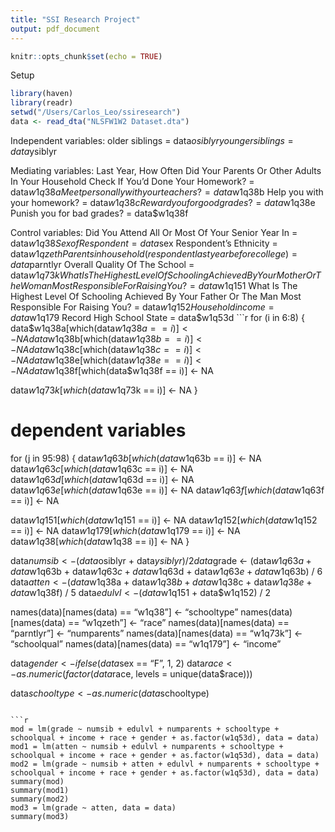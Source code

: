 ```yaml
---
title: "SSI Research Project"
output: pdf_document
---
```


```r
knitr::opts_chunk$set(echo = TRUE)
```

Setup

```r
library(haven)
library(readr)
setwd("/Users/Carlos_Leo/ssiresearch")
data <- read_dta("NLSFW1W2 Dataset.dta")
```

Independent variables:
older siblings = data$osiblyr
younger siblings = data$ysiblyr

Mediating variables:
Last Year, How Often Did Your Parents Or Other Adults In Your Household Check If You’d Done Your Homework? = data$w1q38a
Meet personally with your teachers? = data$w1q38b
Help you with your homework? = data$w1q38c
Reward you for good grades? = data$w1q38e
Punish you for bad grades? = data$w1q38f

Control variables:
Did You Attend All Or Most Of Your Senior Year In = data$w1q38
Sex of Respondent = data$sex
Respondent’s Ethnicity = data$w1qzeth
Parents in household (respondent last year before college) = data$parntlyr
Overall Quality Of The School = data$w1q73k
What Is The Highest Level Of Schooling Achieved By Your Mother Or The Woman Most Responsible For Raising You? = data$w1q151
What Is The Highest Level Of Schooling Achieved By Your Father Or The Man Most Responsible For Raising You? = data$w1q152
Household income = data$w1q179
Record High School State = data$w1q53d
```r
for (i in 6:8) {
  data$w1q38a[which(data$w1q38a == i)] <- NA
  data$w1q38b[which(data$w1q38b == i)] <- NA
  data$w1q38c[which(data$w1q38c == i)] <- NA
  data$w1q38e[which(data$w1q38e == i)] <- NA
  data$w1q38f[which(data$w1q38f == i)] <- NA
  
  data$w1q73k[which(data$w1q73k == i)] <- NA
}

# dependent variables
for (j in 95:98) {
  data$w1q63b[which(data$w1q63b == i)] <- NA
  data$w1q63c[which(data$w1q63c == i)] <- NA
  data$w1q63d[which(data$w1q63d == i)] <- NA
  data$w1q63e[which(data$w1q63e == i)] <- NA
  data$w1q63f[which(data$w1q63f == i)] <- NA
  
  data$w1q151[which(data$w1q151 == i)] <- NA
  data$w1q152[which(data$w1q152 == i)] <- NA
  data$w1q179[which(data$w1q179 == i)] <- NA
  data$w1q38[which(data$w1q38 == i)] <- NA
}

data$numsib <- (data$osiblyr + data$ysiblyr) / 2
data$grade <- (data$w1q63a + data$w1q63b + data$w1q63c + data$w1q63d + data$w1q63e + data$w1q63b) / 6
data$atten <- (data$w1q38a + data$w1q38b + data$w1q38c + data$w1q38e + data$w1q38f) / 5
data$edulvl <- (data$w1q151 + data$w1q152) / 2

names(data)[names(data) == "w1q38"] <- "schooltype"
names(data)[names(data) == "w1qzeth"] <- "race"
names(data)[names(data) == "parntlyr"] <- "numparents"
names(data)[names(data) == "w1q73k"] <- "schoolqual"
names(data)[names(data) == "w1q179"] <- "income"

data$gender <- ifelse(data$sex == "F", 1, 2)
data$race <- as.numeric(factor(data$race, levels = unique(data$race)))

data$schooltype <- as.numeric(data$schooltype)
```

```r
mod = lm(grade ~ numsib + edulvl + numparents + schooltype + schoolqual + income + race + gender + as.factor(w1q53d), data = data)
mod1 = lm(atten ~ numsib + edulvl + numparents + schooltype + schoolqual + income + race + gender + as.factor(w1q53d), data = data)
mod2 = lm(grade ~ numsib + atten + edulvl + numparents + schooltype + schoolqual + income + race + gender + as.factor(w1q53d), data = data)
summary(mod)
summary(mod1)
summary(mod2)
mod3 = lm(grade ~ atten, data = data)
summary(mod3)
```